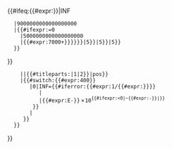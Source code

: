 <span style="{{{style|display:none}}}" class="sortkey">{{#ifeq:{{#expr:{{{1|0}}}}}|INF
   |9000000000000000000
   |{{#ifexpr:{{{1|0}}}=0
     |5000000000000000000
     |{{#expr:7000+{{{2|0}}}}}{{padleft:{{#iferror:{{#expr:{{#expr:floor({{{1|0}}}E(4-{{{2|0}}}))}}}}}}|5}}{{padleft:{{#expr:(floor({{{1|0}}}E(9-{{{2|0}}})))mod1E5}}|5}}{{padleft:{{#expr:(floor({{{1|0}}}E(14-{{{2|0}}})))mod1E5}}|5}}
   }}
}}</span>{{{prefix|}}}{{formatnum:{{#if:{{#titleparts:{{{1|0}}}|1|2}}
     |{{number table sorting/frac|{{{1|0}}}|{{#titleparts:{{{1|0}}}|1|1}}|{{#titleparts:{{{1|0}}}|1|2}}|pos}}
     |{{#switch:{{#expr:{{{1|}}}400}}
        |0|INF={{#iferror:{{#expr:1/{{#expr:{{{1|0}}}}}}}
           |{{{1|0}}}
           |{{#expr:{{{1}}}E-{{{2|0}}}}}<span style="margin-left:0.2em">×<span style="margin-left:0.1em">10</span></span><s style="display:none">^</s><sup>{{#ifexpr:{{{2|0}}}<0|−{{#expr:-{{{2|0}}}}}|{{{2|0}}}}}</sup>
         }}
        |{{{1|0}}}
      }}
   }}
}}